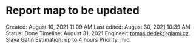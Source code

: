 # Report map to be updated

Created: August 10, 2021 11:09 AM
Last edited: August 30, 2021 10:39 AM
Status: Done
Timeline: August 31, 2021
Engineer: tomas.dedek@glami.cz, Slava Gatin
Estimation: up to 4 hours
Priority: mid